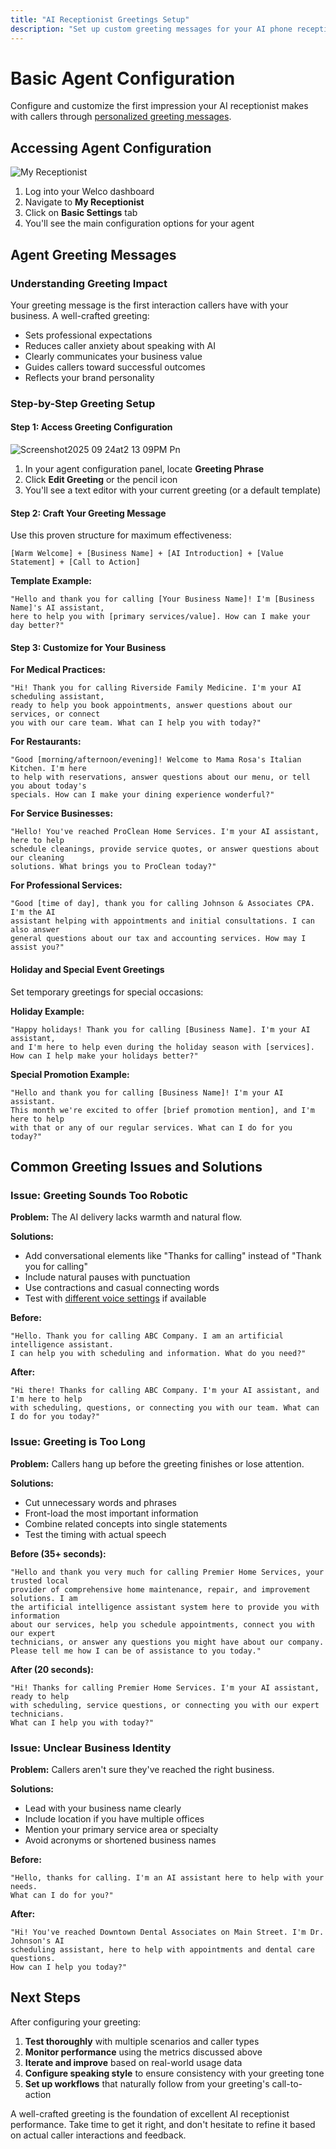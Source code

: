 ```yaml
---
title: "AI Receptionist Greetings Setup"
description: "Set up custom greeting messages for your AI phone receptionist. Professional templates, best practices, and step-by-step configuration guide for creating perfect first impressions."
---
```


# Basic Agent Configuration

Configure and customize the first impression your AI receptionist makes with callers through [personalized greeting messages](https://docs.welco.ai/prompting-guide/prompt-engineering-guide).

## Accessing Agent Configuration

![My Receptionist](/images/my-receptionist.png)

1. Log into your Welco dashboard
2. Navigate to **My Receptionist**
3. Click on **Basic Settings** tab
4. You'll see the main configuration options for your agent

## Agent Greeting Messages

### Understanding Greeting Impact

Your greeting message is the first interaction callers have with your business. A well-crafted greeting:

- Sets professional expectations
- Reduces caller anxiety about speaking with AI
- Clearly communicates your business value
- Guides callers toward successful outcomes
- Reflects your brand personality

### Step-by-Step Greeting Setup

#### Step 1: Access Greeting Configuration

![Screenshot2025 09 24at2 13 09PM Pn](/images/Screenshot2025-09-24at2.13.09PM.png)

1. In your agent configuration panel, locate **Greeting Phrase**
2. Click **Edit Greeting** or the pencil icon
3. You'll see a text editor with your current greeting (or a default template)

#### Step 2: Craft Your Greeting Message

Use this proven structure for maximum effectiveness:

```
[Warm Welcome] + [Business Name] + [AI Introduction] + [Value Statement] + [Call to Action]
```

**Template Example:**

```
"Hello and thank you for calling [Your Business Name]! I'm [Business Name]'s AI assistant,
here to help you with [primary services/value]. How can I make your day better?"
```

#### Step 3: Customize for Your Business

**For Medical Practices:**

```
"Hi! Thank you for calling Riverside Family Medicine. I'm your AI scheduling assistant,
ready to help you book appointments, answer questions about our services, or connect
you with our care team. What can I help you with today?"
```

**For Restaurants:**

```
"Good [morning/afternoon/evening]! Welcome to Mama Rosa's Italian Kitchen. I'm here
to help with reservations, answer questions about our menu, or tell you about today's
specials. How can I make your dining experience wonderful?"
```

**For Service Businesses:**

```
"Hello! You've reached ProClean Home Services. I'm your AI assistant, here to help
schedule cleanings, provide service quotes, or answer questions about our cleaning
solutions. What brings you to ProClean today?"
```

**For Professional Services:**

```
"Good [time of day], thank you for calling Johnson & Associates CPA. I'm the AI
assistant helping with appointments and initial consultations. I can also answer
general questions about our tax and accounting services. How may I assist you?"
```

#### Holiday and Special Event Greetings

Set temporary greetings for special occasions:

**Holiday Example:**

```
"Happy holidays! Thank you for calling [Business Name]. I'm your AI assistant,
and I'm here to help even during the holiday season with [services].
How can I help make your holidays better?"
```

**Special Promotion Example:**

```
"Hello and thank you for calling [Business Name]! I'm your AI assistant.
This month we're excited to offer [brief promotion mention], and I'm here to help
with that or any of our regular services. What can I do for you today?"
```

## Common Greeting Issues and Solutions

### Issue: Greeting Sounds Too Robotic

**Problem:** The AI delivery lacks warmth and natural flow.

**Solutions:**

- Add conversational elements like "Thanks for calling" instead of "Thank you for calling"
- Include natural pauses with punctuation
- Use contractions and casual connecting words
- Test with [different voice settings](https://docs.welco.ai/basic-settings/voice-models) if available

**Before:**

```
"Hello. Thank you for calling ABC Company. I am an artificial intelligence assistant.
I can help you with scheduling and information. What do you need?"
```

**After:**

```
"Hi there! Thanks for calling ABC Company. I'm your AI assistant, and I'm here to help
with scheduling, questions, or connecting you with our team. What can I do for you today?"
```

### Issue: Greeting is Too Long

**Problem:** Callers hang up before the greeting finishes or lose attention.

**Solutions:**

- Cut unnecessary words and phrases
- Front-load the most important information
- Combine related concepts into single statements
- Test the timing with actual speech

**Before (35+ seconds):**

```
"Hello and thank you very much for calling Premier Home Services, your trusted local
provider of comprehensive home maintenance, repair, and improvement solutions. I am
the artificial intelligence assistant system here to provide you with information
about our services, help you schedule appointments, connect you with our expert
technicians, or answer any questions you might have about our company.
Please tell me how I can be of assistance to you today."
```

**After (20 seconds):**

```
"Hi! Thanks for calling Premier Home Services. I'm your AI assistant, ready to help
with scheduling, service questions, or connecting you with our expert technicians.
What can I help you with today?"
```

### Issue: Unclear Business Identity

**Problem:** Callers aren't sure they've reached the right business.

**Solutions:**

- Lead with your business name clearly
- Include location if you have multiple offices
- Mention your primary service area or specialty
- Avoid acronyms or shortened business names

**Before:**

```
"Hello, thanks for calling. I'm an AI assistant here to help with your needs.
What can I do for you?"
```

**After:**

```
"Hi! You've reached Downtown Dental Associates on Main Street. I'm Dr. Johnson's AI
scheduling assistant, here to help with appointments and dental care questions.
How can I help you today?"
```

## Next Steps

After configuring your greeting:

1. **Test thoroughly** with multiple scenarios and caller types
2. **Monitor performance** using the metrics discussed above
3. **Iterate and improve** based on real-world usage data
4. **Configure speaking style** to ensure consistency with your greeting tone
5. **Set up workflows** that naturally follow from your greeting's call-to-action

A well-crafted greeting is the foundation of excellent AI receptionist performance. Take time to get it right, and don't hesitate to refine it based on actual caller interactions and feedback.